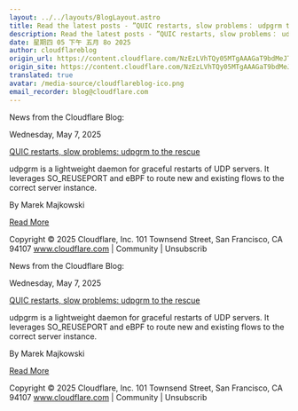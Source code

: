 ```yaml
---
layout: ../../layouts/BlogLayout.astro
title: Read the latest posts - ”QUIC restarts, slow problems： udpgrm to the rescue”
description: Read the latest posts - ”QUIC restarts, slow problems： udpgrm to the rescue”
date: 星期四 05 下午 五月 8o 2025
author: cloudflareblog
origin_url: https://content.cloudflare.com/NzEzLVhTQy05MTgAAAGaT9bdMeJTLIXZbduUBnbkk_gtUO5gEFjS4exoAQraV7OqMmswc4cgJ8KSZt9tXonZVcMd_HA=
origin_site: https://content.cloudflare.com/NzEzLVhTQy05MTgAAAGaT9bdMeJTLIXZbduUBnbkk_gtUO5gEFjS4exoAQraV7OqMmswc4cgJ8KSZt9tXonZVcMd_HA=
translated: true
avatar: /media-source/cloudflareblog-ico.png
email_recorder: blog@cloudflare.com
---
```



<Reference client:only="react" title="Read the latest posts - ”QUIC restarts, slow problems： udpgrm to the rescue”" url="https://content.cloudflare.com/NzEzLVhTQy05MTgAAAGaT9bdMeJTLIXZbduUBnbkk_gtUO5gEFjS4exoAQraV7OqMmswc4cgJ8KSZt9tXonZVcMd_HA=" />

<Detail client:only="react">
	News from the Cloudflare Blog:

Wednesday, May 7, 2025

[QUIC restarts, slow problems: udpgrm to the rescue](https://content.cloudflare.com/NzEzLVhTQy05MTgAAAGaT9bdMeJTLIXZbduUBnbkk_gtUO5gEFjS4exoAQraV7OqMmswc4cgJ8KSZt9tXonZVcMd_HA=)

udpgrm is a lightweight daemon for graceful restarts of UDP servers. It leverages SO\_REUSEPORT and eBPF to route new and existing flows to the correct server instance.

By Marek Majkowski

[Read More](https://content.cloudflare.com/NzEzLVhTQy05MTgAAAGaT9bdMeJTLIXZbduUBnbkk_gtUO5gEFjS4exoAQraV7OqMmswc4cgJ8KSZt9tXonZVcMd_HA=)

Copyright © 2025 Cloudflare, Inc. 101 Townsend Street, San Francisco, CA 94107 www.cloudflare.com | Community | Unsubscrib
</Detail>

News from the Cloudflare Blog:

Wednesday, May 7, 2025

[QUIC restarts, slow problems: udpgrm to the rescue](https://content.cloudflare.com/NzEzLVhTQy05MTgAAAGaT9bdMeJTLIXZbduUBnbkk_gtUO5gEFjS4exoAQraV7OqMmswc4cgJ8KSZt9tXonZVcMd_HA=)

udpgrm is a lightweight daemon for graceful restarts of UDP servers. It leverages SO\_REUSEPORT and eBPF to route new and existing flows to the correct server instance.

By Marek Majkowski

[Read More](https://content.cloudflare.com/NzEzLVhTQy05MTgAAAGaT9bdMeJTLIXZbduUBnbkk_gtUO5gEFjS4exoAQraV7OqMmswc4cgJ8KSZt9tXonZVcMd_HA=)

Copyright © 2025 Cloudflare, Inc. 101 Townsend Street, San Francisco, CA 94107 www.cloudflare.com | Community | Unsubscrib


